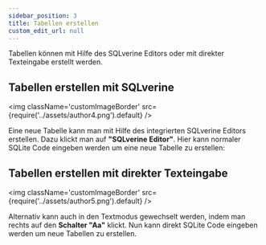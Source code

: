 ```yaml
---
sidebar_position: 3
title: Tabellen erstellen
custom_edit_url: null
---
```

Tabellen können mit Hilfe des SQLverine Editors oder mit direkter Texteingabe erstellt werden.

## Tabellen erstellen mit SQLverine
<img className='customImageBorder'
  src={require('../assets/author4.png').default} 
/>

Eine neue Tabelle kann man mit Hilfe des integrierten SQLverine Editors erstellen. Dazu klickt man auf **"SQLverine Editor"**. Hier kann normaler SQLite Code eingeben werden um eine neue Tabelle zu erstellen:

## Tabellen erstellen mit direkter Texteingabe
<img className='customImageBorder'
  src={require('../assets/author5.png').default} 
/>

Alternativ kann auch in den Textmodus gewechselt werden, indem man rechts auf den **Schalter "Aa"** klickt. Nun kann direkt SQLite Code eingeben werden um neue Tabellen zu erstellen.
